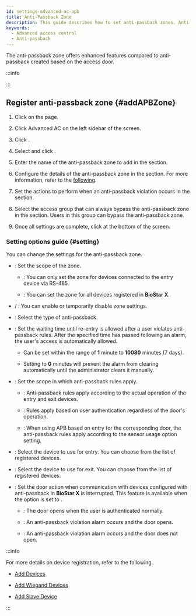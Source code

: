 ```yaml
---
id: settings-advanced-ac-apb
title: Anti-Passback Zone
description: This guide describes how to set anti-passback zones. Anti-passback zones provide enhanced features compared to the anti-passback created based on access points.
keywords:
  - Advanced access control
  - Anti-passback
---
```


The anti-passback zone offers enhanced features compared to anti-passback created based on the access door.

:::info

<Glossary termid='apb' />

:::

## Register anti-passback zone {#addAPBZone}

1. Click <Cmd sid='shell.header.setting' /> on the <Cmd sid='shell.header.launcher' /> page.

1. Click <Cmd>Advanced AC</Cmd> on the left sidebar of the screen.

1. Click <Cmd sid='button.func.addZone' product='2' />.

1. Select <Cmd sid='zone.antiPassback' product='2' /> and click <Cmd sid='button.apply' product='2' />.

1. Enter the name of the anti-passback zone to add in the <Cmd sid='common.info' product='2' /> section.

1. Configure the details of the anti-passback zone in the <Cmd sid='common.setting' product='2' /> section. For more information, refer to the [following](#setting).

1. Set the actions to perform when an anti-passback violation occurs in the <Cmd sid='common.alarm' product='2' /> section.

1. Select the access group that can always bypass the anti-passback zone in the <Cmd sid='zone.apb.bypass' product='2' /> section. Users in this group can bypass the anti-passback zone.

1. Once all settings are complete, click <Cmd sid='button.apply' product='2' /> at the bottom of the screen.

### Setting options guide {#setting}

You can change the settings for the anti-passback zone.

* <Cmd sid='zone.globalZone' product='2' />: Set the scope of the zone.

  * <Cmd sid='zone.globalZone.local' product='2' />: You can only set the zone for devices connected to the entry device via RS-485.

  * <Cmd sid='zone.globalZone.global' product='2' />: You can set the zone for all devices registered in **BioStar X**.

* <Cmd sid='zone.pause.activated' product='2' /> / <Cmd sid='zone.pause.deactivate' product='2' />: You can enable or temporarily disable zone settings.

* <Cmd sid='zone.apbType' product='2' />: Select the type of anti-passback.

* <Cmd sid='door.resetTime' product='2' />: Set the waiting time until re-entry is allowed after a user violates anti-passback rules. After the specified time has passed following an alarm, the user's access is automatically allowed.

  * Can be set within the range of **1** minute to **10080** minutes (7 days).

  * Setting to **0** minutes will prevent the alarm from clearing automatically until the administrator clears it manually.

* <Cmd sid='zone.apbUseDoorSensor' product='2' />: Set the scope in which anti-passback rules apply.

  * <Cmd sid='common.on' product='2' />: Anti-passback rules apply according to the actual operation of the entry and exit devices.
  
  * <Cmd sid='common.off' product='2' />: Rules apply based on user authentication regardless of the door's operation. 

  * <Cmd sid='zone.apbUseEachDoorSensorSetting' product='2' />: When using APB based on entry for the corresponding door, the anti-passback rules apply according to the sensor usage option setting.

* <Cmd sid='zone.entryDevices' product='2' />: Select the device to use for entry. You can choose from the list of registered devices.

* <Cmd sid='zone.exitDevices' product='2' />: Select the device to use for exit. You can choose from the list of registered devices.

* <Cmd sid='zone.apbFailAction' product='2' />: Set the door action when communication with devices configured with anti-passback in **BioStar X** is interrupted. This feature is available when the <Cmd sid='zone.globalZone' product='2' /> option is set to <Cmd sid='zone.globalZone.global' product='2' />.

  * <Cmd sid='zone.apbFailAction.noAction' product='2' />: The door opens when the user is authenticated normally.
  
  * <Cmd sid='zone.apbFailAction.recordLog' product='2' />: An anti-passback violation alarm occurs and the door opens.
  
  * <Cmd sid='zone.apbFailAction.doorLocked' product='2' />: An anti-passback violation alarm occurs and the door does not open.

:::info

For more details on device registration, refer to the following.

* [Add Devices](settings-adding-devices)

* [Add Wiegand Devices](settings-adding-wiegand)

* [Add Slave Device](settings-adding-slave-device)

:::
